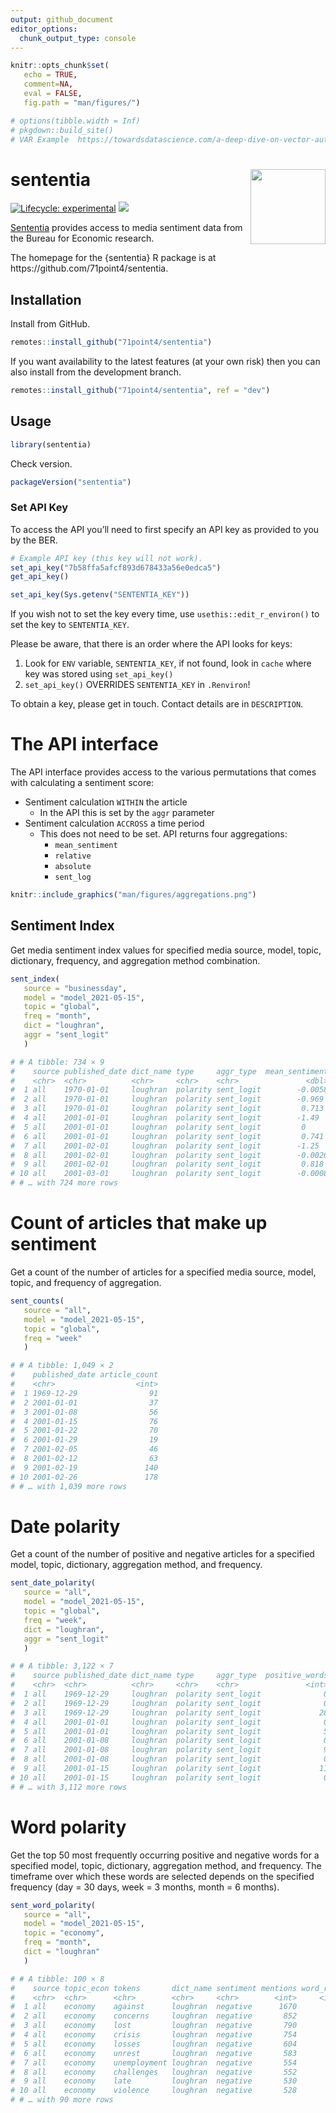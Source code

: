 ```yaml
---
output: github_document
editor_options: 
  chunk_output_type: console
---
```


```r
knitr::opts_chunk$set(
   echo = TRUE, 
   comment=NA,
   eval = FALSE, 
   fig.path = "man/figures/")

# options(tibble.width = Inf)
# pkgdown::build_site()
# VAR Example  https://towardsdatascience.com/a-deep-dive-on-vector-autoregression-in-r-58767ebb3f06
```

# sententia <img src="man/figures/logo.png" align="right" alt="" width="120" />

[![Lifecycle: experimental](https://img.shields.io/badge/lifecycle-experimental-orange.svg)](https://www.tidyverse.org/lifecycle/#experimental)
[![](https://img.shields.io/github/last-commit/71point4/sententia.svg)](https://github.com/71point4/sententia/commits/develop)

[Sententia](https://github.com/71point4/sententia) provides access to media sentiment data from the Bureau for Economic research.

The homepage for the {sententia} R package is at https://github.com/71point4/sententia.

## Installation

Install from GitHub.

```r
remotes::install_github("71point4/sententia")
```

If you want availability to the latest features (at your own risk) then you can also install from the development branch.

```r
remotes::install_github("71point4/sententia", ref = "dev")
```

## Usage

```r
library(sententia)
```

Check version.

```r
packageVersion("sententia")
```

### Set API Key

To access the API you'll need to first specify an API key as provided to you by the BER.

```r
# Example API key (this key will not work).
set_api_key("7b58ffa5afcf893d678433a56e0edca5")
get_api_key()
```

```r
set_api_key(Sys.getenv("SENTENTIA_KEY"))
```

If you wish not to set the key every time, use `usethis::edit_r_environ()` to set the key to `SENTENTIA_KEY`.

Please be aware, that there is an order where the API looks for keys:

1) Look for `ENV` variable, `SENTENTIA_KEY`, if not found, look in `cache` where key was stored using `set_api_key()`
3) `set_api_key()` OVERRIDES `SENTENTIA_KEY` in `.Renviron`!

To obtain a key, please get in touch. Contact details are in `DESCRIPTION`.

# The API interface

The API interface provides access to the various permutations that comes with calculating a sentiment score: 

* Sentiment calculation `WITHIN` the article
   - In the API this is set by the `aggr` parameter
* Sentiment calculation `ACCROSS` a time period
   - This does not need to be set. API returns four aggregations:
      - `mean_sentiment` 
      - `relative` 
      - `absolute` 
      - `sent_log`

```r
knitr::include_graphics("man/figures/aggregations.png")
```

## Sentiment Index

Get media sentiment index values for specified media source, model, topic, dictionary, frequency, and aggregation method combination.

```r
sent_index(
   source = "businessday",
   model = "model_2021-05-15",
   topic = "global",
   freq = "month",
   dict = "loughran",
   aggr = "sent_logit"
   )

# # A tibble: 734 × 9
#    source published_date dict_name type     aggr_type  mean_sentiment relative absolute sent_log
#    <chr>  <chr>          <chr>     <chr>    <chr>               <dbl>    <int>    <dbl>    <int>
#  1 all    1970-01-01     loughran  polarity sent_logit        -0.0058        0        0        0
#  2 all    1970-01-01     loughran  polarity sent_logit        -0.969        -1       -1        0
#  3 all    1970-01-01     loughran  polarity sent_logit         0.713         1        1        0
#  4 all    2001-01-01     loughran  polarity sent_logit        -1.49         -1       -1        0
#  5 all    2001-01-01     loughran  polarity sent_logit         0             0        0        0
#  6 all    2001-01-01     loughran  polarity sent_logit         0.741         1        1        0
#  7 all    2001-02-01     loughran  polarity sent_logit        -1.25         -1       -1        0
#  8 all    2001-02-01     loughran  polarity sent_logit        -0.0026        0        0        0
#  9 all    2001-02-01     loughran  polarity sent_logit         0.818         1        1        0
# 10 all    2001-03-01     loughran  polarity sent_logit        -0.0008        0        0        0
# # … with 724 more rows
```

# Count of articles that make up sentiment

Get a count of the number of articles for a specified media source, model, topic, and frequency of aggregation.

```r
sent_counts(
   source = "all",
   model = "model_2021-05-15",
   topic = "global",
   freq = "week"
   )

# # A tibble: 1,049 × 2
#    published_date article_count
#    <chr>                  <int>
#  1 1969-12-29                91
#  2 2001-01-01                37
#  3 2001-01-08                56
#  4 2001-01-15                76
#  5 2001-01-22                70
#  6 2001-01-29                19
#  7 2001-02-05                46
#  8 2001-02-12                63
#  9 2001-02-19               140
# 10 2001-02-26               178
# # … with 1,039 more rows
```

# Date polarity

Get a count of the number of positive and negative articles for a specified model, topic, dictionary, aggregation method, and frequency.

```r
sent_date_polarity(
   source = "all",
   model = "model_2021-05-15",
   topic = "global",
   freq = "week",
   dict = "loughran",
   aggr = "sent_logit"
   )

# # A tibble: 3,122 × 7
#    source published_date dict_name type     aggr_type  positive_words negative_words
#    <chr>  <chr>          <chr>     <chr>    <chr>               <int>          <int>
#  1 all    1969-12-29     loughran  polarity sent_logit              0             59
#  2 all    1969-12-29     loughran  polarity sent_logit              0              0
#  3 all    1969-12-29     loughran  polarity sent_logit             28              0
#  4 all    2001-01-01     loughran  polarity sent_logit              0             32
#  5 all    2001-01-01     loughran  polarity sent_logit              5              0
#  6 all    2001-01-08     loughran  polarity sent_logit              0             40
#  7 all    2001-01-08     loughran  polarity sent_logit              9              0
#  8 all    2001-01-08     loughran  polarity sent_logit              0              0
#  9 all    2001-01-15     loughran  polarity sent_logit             11              0
# 10 all    2001-01-15     loughran  polarity sent_logit              0              0
# # … with 3,112 more rows
```

# Word polarity

Get the top 50 most frequently occurring positive and negative words for a specified model, topic, dictionary, aggregation method, and frequency. The timeframe over which these words are selected depends on the specified frequency (day = 30 days, week = 3 months, month = 6 months).

```r
sent_word_polarity(
   source = "all",
   model = "model_2021-05-15",
   topic = "economy",
   freq = "month",
   dict = "loughran"
   )

# # A tibble: 100 × 8
#    source topic_econ tokens       dict_name sentiment mentions word_rank date_range             
#    <chr>  <chr>      <chr>        <chr>     <chr>        <int>     <int> <chr>                  
#  1 all    economy    against      loughran  negative      1670         1 2021-02-28 - 2021-08-28
#  2 all    economy    concerns     loughran  negative       852         2 2021-02-28 - 2021-08-28
#  3 all    economy    lost         loughran  negative       790         3 2021-02-28 - 2021-08-28
#  4 all    economy    crisis       loughran  negative       754         4 2021-02-28 - 2021-08-28
#  5 all    economy    losses       loughran  negative       604         5 2021-02-28 - 2021-08-28
#  6 all    economy    unrest       loughran  negative       583         6 2021-02-28 - 2021-08-28
#  7 all    economy    unemployment loughran  negative       554         7 2021-02-28 - 2021-08-28
#  8 all    economy    challenges   loughran  negative       552         8 2021-02-28 - 2021-08-28
#  9 all    economy    late         loughran  negative       530         9 2021-02-28 - 2021-08-28
# 10 all    economy    violence     loughran  negative       528        10 2021-02-28 - 2021-08-28
# # … with 90 more rows
```
